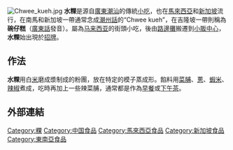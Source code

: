 [[File:Chwee_kueh.jpg|thumb]]
'''水粿'''是源自[[廣東|廣東]][[潮汕|潮汕]]的傳統[[小吃|小吃]]，也在[[馬來西亞|馬來西亞]]和[[新加坡|新加坡]]流行，在南馬和新加坡一帶通常念成[[潮州話|潮州話]]的“Chwee kueh”，在吉隆坡一帶則稱為'''碗仔糕'''（[[廣東話|廣東話]]發音）。屬為[[马来西亚|马来西亚]]的街頭小吃，後由[[路邊攤|路邊攤]]搬遷到[[小販中心|小販中心]]，'''水粿'''始出現於[[招牌|招牌]]。

== 作法 ==
'''水粿'''用白[[大米|米]]磨成漿制成的粉團，放在特定的模子蒸成形。餡料用[[菜脯|菜脯]]、[[蔥|蔥]]、[[蝦米|蝦米]]、[[辣椒|辣椒]]煮成，吃時再加上一些辣菜脯，通常都是作為[[早餐|早餐]]或[[下午茶|下午茶]]。

==外部連結==


{{Food-and-drink-stub}}

[[Category:粿|Category:粿]]
[[Category:中国食品|Category:中国食品]]
[[Category:馬來西亞食品|Category:馬來西亞食品]]
[[Category:新加坡食品|Category:新加坡食品]]
[[Category:東南亞食品|Category:東南亞食品]]